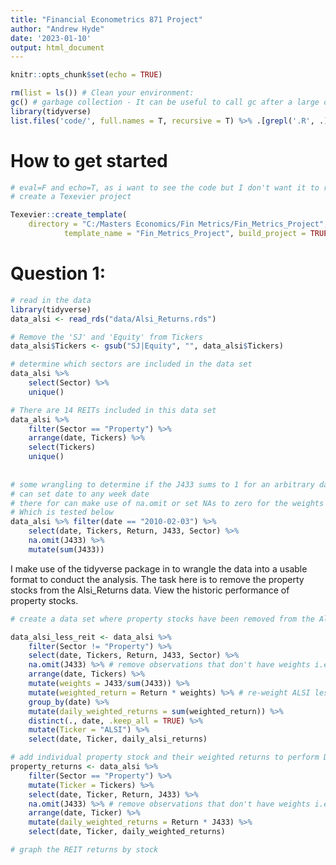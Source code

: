 ```yaml
---
title: "Financial Econometrics 871 Project"
author: "Andrew Hyde"
date: '2023-01-10'
output: html_document
---
```


```r
knitr::opts_chunk$set(echo = TRUE)
```


```r

rm(list = ls()) # Clean your environment:
gc() # garbage collection - It can be useful to call gc after a large object has been removed, as this may prompt R to return memory to the operating system.
library(tidyverse)
list.files('code/', full.names = T, recursive = T) %>% .[grepl('.R', .)] %>% as.list() %>% walk(~source(.))

```


# How to get started
```r
# eval=F and echo=T, as i want to see the code but I don't want it to run again
# create a Texevier project

Texevier::create_template(
    directory = "C:/Masters Economics/Fin Metrics/Fin_Metrics_Project",
            template_name = "Fin_Metrics_Project", build_project = TRUE, open_project = FALSE)

```


# Question 1:

```r

# read in the data
library(tidyverse)
data_alsi <- read_rds("data/Alsi_Returns.rds")

# Remove the 'SJ' and 'Equity' from Tickers
data_alsi$Tickers <- gsub("SJ|Equity", "", data_alsi$Tickers)

# determine which sectors are included in the data set
data_alsi %>% 
    select(Sector) %>%
    unique()

# There are 14 REITs included in this data set
data_alsi %>% 
    filter(Sector == "Property") %>%
    arrange(date, Tickers) %>% 
    select(Tickers)
    unique()
        
    
# some wrangling to determine if the J433 sums to 1 for an arbitrary date
# can set date to any week date
# there for can make use of na.omit or set NAs to zero for the weights column 'J433'
# Which is tested below
data_alsi %>% filter(date == "2010-02-03") %>% 
    select(date, Tickers, Return, J433, Sector) %>% 
    na.omit(J433) %>% 
    mutate(sum(J433))


```

I make use of the tidyverse package in to wrangle the data into a usable format to conduct the analysis. The task here is to remove the property stocks from the Alsi_Returns data.
View the historic performance of property stocks.

```r
# create a data set where property stocks have been removed from the Alsi_Returns data and re-weighted.

data_alsi_less_reit <- data_alsi %>% 
    filter(Sector != "Property") %>%
    select(date, Tickers, Return, J433, Sector) %>% 
    na.omit(J433) %>% # remove observations that don't have weights i.e. NA
    arrange(date, Tickers) %>% 
    mutate(weights = J433/sum(J433)) %>%
    mutate(weighted_return = Return * weights) %>% # re-weight ALSI less property stocks
    group_by(date) %>% 
    mutate(daily_weighted_returns = sum(weighted_return)) %>% 
    distinct(., date, .keep_all = TRUE) %>% 
    mutate(Ticker = "ALSI") %>% 
    select(date, Ticker, daily_alsi_returns)

# add individual property stock and their weighted returns to perform DCC
property_returns <- data_alsi %>%
    filter(Sector == "Property") %>%
    mutate(Ticker = Tickers) %>% 
    select(date, Ticker, Return, J433) %>% 
    na.omit(J433) %>% # remove observations that don't have weights i.e. NA
    arrange(date, Ticker) %>% 
    mutate(daily_weighted_returns = Return * J433) %>% 
    select(date, Ticker, daily_weighted_returns)

# graph the REIT returns by stock

    
```

















